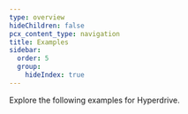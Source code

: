 ```yaml
---
type: overview
hideChildren: false
pcx_content_type: navigation
title: Examples
sidebar:
  order: 5
  group:
    hideIndex: true
---
```



Explore the following <GlossaryTooltip term="code example">examples</GlossaryTooltip> for Hyperdrive.

<ListExamples directory="hyperdrive/examples/" />
